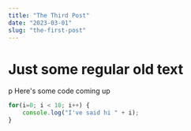 ```yaml
---
title: "The Third Post"
date: "2023-03-01"
slug: "the-first-post"
---
```

# Just some regular old text

p Here's some code coming up

```js
for(i=0; i < 10; i++) {
    console.log("I've said hi " + i);
}
```